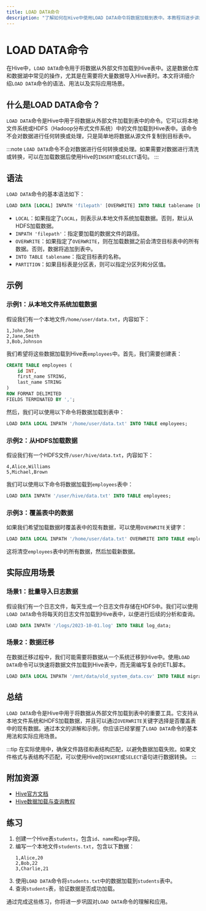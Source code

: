 ```yaml
---
title: LOAD DATA命令
description: "了解如何在Hive中使用LOAD DATA命令将数据加载到表中。本教程将逐步讲解该命令的语法、用法和实际应用场景，适合初学者学习。"
---
```


# LOAD DATA命令

在Hive中，`LOAD DATA`命令用于将数据从外部文件加载到Hive表中。这是数据仓库和数据湖中常见的操作，尤其是在需要将大量数据导入Hive表时。本文将详细介绍`LOAD DATA`命令的语法、用法以及实际应用场景。

## 什么是LOAD DATA命令？

`LOAD DATA`命令是Hive中用于将数据从外部文件加载到表中的命令。它可以将本地文件系统或HDFS（Hadoop分布式文件系统）中的文件加载到Hive表中。该命令不会对数据进行任何转换或处理，只是简单地将数据从源文件复制到目标表中。

:::note
`LOAD DATA`命令不会对数据进行任何转换或处理。如果需要对数据进行清洗或转换，可以在加载数据后使用Hive的`INSERT`或`SELECT`语句。
:::

## 语法

`LOAD DATA`命令的基本语法如下：

```sql
LOAD DATA [LOCAL] INPATH 'filepath' [OVERWRITE] INTO TABLE tablename [PARTITION (partition_column = partition_value)];
```

- `LOCAL`：如果指定了`LOCAL`，则表示从本地文件系统加载数据。否则，默认从HDFS加载数据。
- `INPATH 'filepath'`：指定要加载的数据文件的路径。
- `OVERWRITE`：如果指定了`OVERWRITE`，则在加载数据之前会清空目标表中的所有数据。否则，数据将追加到表中。
- `INTO TABLE tablename`：指定目标表的名称。
- `PARTITION`：如果目标表是分区表，则可以指定分区列和分区值。

## 示例

### 示例1：从本地文件系统加载数据

假设我们有一个本地文件`/home/user/data.txt`，内容如下：

```
1,John,Doe
2,Jane,Smith
3,Bob,Johnson
```

我们希望将这些数据加载到Hive表`employees`中。首先，我们需要创建表：

```sql
CREATE TABLE employees (
    id INT,
    first_name STRING,
    last_name STRING
)
ROW FORMAT DELIMITED
FIELDS TERMINATED BY ',';
```

然后，我们可以使用以下命令将数据加载到表中：

```sql
LOAD DATA LOCAL INPATH '/home/user/data.txt' INTO TABLE employees;
```

### 示例2：从HDFS加载数据

假设我们有一个HDFS文件`/user/hive/data.txt`，内容如下：

```
4,Alice,Williams
5,Michael,Brown
```

我们可以使用以下命令将数据加载到`employees`表中：

```sql
LOAD DATA INPATH '/user/hive/data.txt' INTO TABLE employees;
```

### 示例3：覆盖表中的数据

如果我们希望加载数据时覆盖表中的现有数据，可以使用`OVERWRITE`关键字：

```sql
LOAD DATA LOCAL INPATH '/home/user/data.txt' OVERWRITE INTO TABLE employees;
```

这将清空`employees`表中的所有数据，然后加载新数据。

## 实际应用场景

### 场景1：批量导入日志数据

假设我们有一个日志文件，每天生成一个日志文件存储在HDFS中。我们可以使用`LOAD DATA`命令将每天的日志文件加载到Hive表中，以便进行后续的分析和查询。

```sql
LOAD DATA INPATH '/logs/2023-10-01.log' INTO TABLE log_data;
```

### 场景2：数据迁移

在数据迁移过程中，我们可能需要将数据从一个系统迁移到Hive中。使用`LOAD DATA`命令可以快速将数据文件加载到Hive表中，而无需编写复杂的ETL脚本。

```sql
LOAD DATA LOCAL INPATH '/mnt/data/old_system_data.csv' INTO TABLE migrated_data;
```

## 总结

`LOAD DATA`命令是Hive中用于将数据从外部文件加载到表中的重要工具。它支持从本地文件系统和HDFS加载数据，并且可以通过`OVERWRITE`关键字选择是否覆盖表中的现有数据。通过本文的讲解和示例，你应该已经掌握了`LOAD DATA`命令的基本用法和实际应用场景。

:::tip
在实际使用中，确保文件路径和表结构匹配，以避免数据加载失败。如果文件格式与表结构不匹配，可以使用Hive的`INSERT`或`SELECT`语句进行数据转换。
:::

## 附加资源

- [Hive官方文档](https://cwiki.apache.org/confluence/display/Hive/LanguageManual+DML)
- [Hive数据加载与查询教程](https://www.tutorialspoint.com/hive/hive_data_loading.htm)

## 练习

1. 创建一个Hive表`students`，包含`id`、`name`和`age`字段。
2. 编写一个本地文件`students.txt`，包含以下数据：
   ```
   1,Alice,20
   2,Bob,22
   3,Charlie,21
   ```
3. 使用`LOAD DATA`命令将`students.txt`中的数据加载到`students`表中。
4. 查询`students`表，验证数据是否成功加载。

通过完成这些练习，你将进一步巩固对`LOAD DATA`命令的理解和应用。